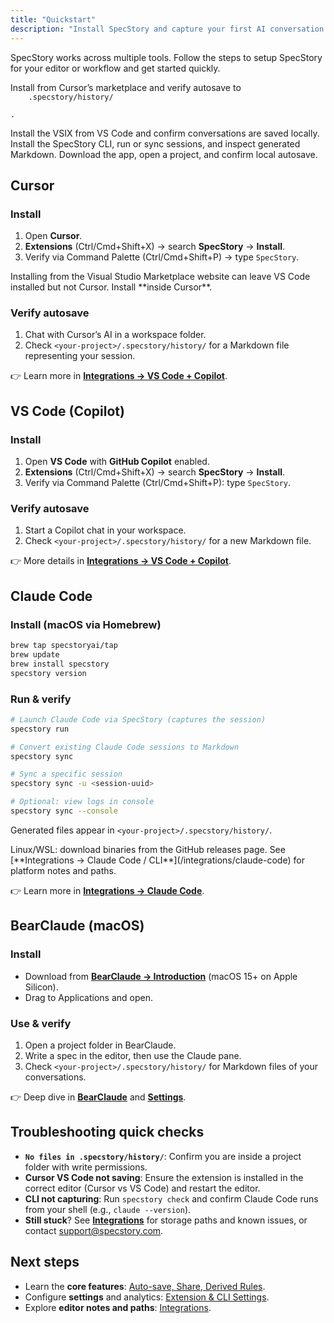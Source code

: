 ```yaml
---
title: "Quickstart"
description: "Install SpecStory and capture your first AI conversation in minutes."
---
```


SpecStory works across multiple tools. Follow the steps to setup SpecStory for your editor or workflow and get started quickly.

<CardGroup cols={2}>
  <Card title="Cursor" icon="laptop" href="#cursor">
    Install from Cursor’s marketplace and verify autosave to <code>
    .specstory/history/</code>

    .
  </Card>
  <Card title="VS Code + Copilot" icon="code" href="#vs-code-copilot">
    Install the VSIX from VS Code and confirm conversations are saved locally.
  </Card>
  <Card title="Claude Code / CLI" icon="terminal" href="#claude-code">
    Install the SpecStory CLI, run or sync sessions, and inspect generated Markdown.
  </Card>
  <Card title="BearClaude (macOS)" icon="bear" href="#bearclaude-macos">
    Download the app, open a project, and confirm local autosave.
  </Card>
</CardGroup>

## Cursor

### Install

1. Open **Cursor**.
2. **Extensions** (Ctrl/Cmd+Shift+X) → search **SpecStory** → **Install**.
3. Verify via Command Palette (Ctrl/Cmd+Shift+P) → type `SpecStory`.

<Warning>
  Installing from the Visual Studio Marketplace website can leave VS Code installed but not Cursor. Install **inside Cursor**.
</Warning>

### Verify autosave

1. Chat with Cursor’s AI in a workspace folder.
2. Check `<your-project>/.specstory/history/` for a Markdown file representing your session.

👉 Learn more in [**Integrations → VS Code + Copilot**](/integrations/cursor).

## VS Code (Copilot)

### Install

1. Open **VS Code** with **GitHub Copilot** enabled.
2. **Extensions** (Ctrl/Cmd+Shift+X) → search **SpecStory** → **Install**.
3. Verify via Command Palette (Ctrl/Cmd+Shift+P): type `SpecStory`.

### Verify autosave

1. Start a Copilot chat in your workspace.
2. Check `<your-project>/.specstory/history/` for a new Markdown file.

👉 More details in [**Integrations → VS Code + Copilot**](/integrations/vscode).

## Claude Code

### Install (macOS via Homebrew)

```bash
brew tap specstoryai/tap
brew update
brew install specstory
specstory version
```

### Run & verify

```bash
# Launch Claude Code via SpecStory (captures the session)
specstory run

# Convert existing Claude Code sessions to Markdown
specstory sync

# Sync a specific session
specstory sync -u <session-uuid>

# Optional: view logs in console
specstory sync --console
```

Generated files appear in `<your-project>/.specstory/history/`.

<Tip>
  Linux/WSL: download binaries from the GitHub releases page. See [**Integrations → Claude Code / CLI**](/integrations/claude-code) for platform notes and paths.
</Tip>

👉 Learn more in [**Integrations → Claude Code**](/integrations/claude-code).

## BearClaude (macOS)

### Install

- Download from [**BearClaude → Introduction**](/bearclaude/introduction) (macOS 15+ on Apple Silicon).
- Drag to Applications and open.

### Use & verify

1. Open a project folder in BearClaude.
2. Write a spec in the editor, then use the Claude pane.
3. Check `<your-project>/.specstory/history/` for Markdown files of your conversations.

👉 Deep dive in [**BearClaude**](/bearclaude/overview) and [**Settings**](/bearclaude/settings).

## Troubleshooting quick checks

- **`No files in .specstory/history/`**: Confirm you are inside a project folder with write permissions.
- **Cursor VS Code not saving**: Ensure the extension is installed in the correct editor (Cursor vs VS Code) and restart the editor.
- **CLI not capturing**: Run `specstory check` and confirm Claude Code runs from your shell (e.g., `claude --version`).
- **Still stuck**? See [**Integrations**](/integrations) for storage paths and known issues, or contact [support@specstory.com](mailto:support@specstory.com).

## Next steps

- Learn the **core features**: [Auto-save, Share, Derived Rules](/specstory/features).
- Configure **settings** and analytics: [Extension & CLI Settings](/specstory/settings).
- Explore **editor notes and paths**: [Integrations](/integrations).